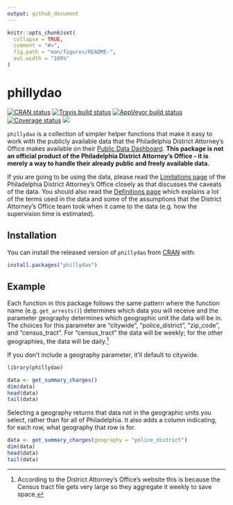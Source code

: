 ```yaml
---
output: github_document
---
```


<!-- README.md is generated from README.Rmd. Please edit that file -->

```r
knitr::opts_chunk$set(
  collapse = TRUE,
  comment = "#>",
  fig.path = "man/figures/README-",
  out.width = "100%"
)
```

# phillydao

<!-- badges: start -->
[![CRAN status](https://www.r-pkg.org/badges/version/phillydao)](https://CRAN.R-project.org/package=phillydao)
[![Travis build status](https://travis-ci.com/jacobkap/phillydao.svg?branch=main)](https://travis-ci.com/jacobkap/phillydao)
[![AppVeyor build status](https://ci.appveyor.com/api/projects/status/github/jacobkap/phillydao?branch=main&svg=true)](https://ci.appveyor.com/project/jacobkap/phillydao)
[![Coverage status](https://codecov.io/gh/jacobkap/phillydao/branch/main/graph/badge.svg)](https://codecov.io/github/jacobkap/phillydao?branch=main)
[![](http://cranlogs.r-pkg.org/badges/grand-total/phillydao?color=blue)](https://cran.r-project.org/package=phillydao)
<!-- badges: end -->

`phillydao` is a collection of simpler helper functions that make it easy to work with the publicly available data that the Philadelphia District Attorney's Office makes available on their [Public Data Dashboard](https://data.philadao.com/download.html). **This package is not an official product of the Philadelphia District Attorney's Office - it is merely a way to handle their already public and freely available data.**  

If you are going to be using the data, please read the [Limitations page](https://data.philadao.com/limitations.html) of the Philadelphia District Attorney's Office closely as that discusses the caveats of the data. You should also read the [Definitions page](https://data.philadao.com/definitions.html) which explains a lot of the terms used in the data and some of the assumptions that the District Attorney's Office team took when it came to the data (e.g. how the supervision time is estimated). 

## Installation

You can install the released version of `phillydao` from [CRAN](https://CRAN.R-project.org) with:

``` r
install.packages("phillydao")
```

## Example

Each function in this package follows the same pattern where the function name (e.g. `get_arrests()`) determines which data you will receive and the parameter geography determines which geographic unit the data will be in. The choices for this parameter are "citywide", "police_district", "zip_code", and "census_tract". For "census_tract" the data will be weekly; for the other geographies, the data will be daily.^[According to the District Attorney's Office's website this is because the Census tract file gets very large so they aggregate it weekly to save space.]

If you don't include a geography parameter, it'll default to citywide.

```r
library(phillydao)

data <- get_summary_charges()
dim(data)
head(data)
tail(data)
```

Selecting a geography returns that data not in the geographic units you select, rather than for all of Philadelphia. It also adds a column indicating, for each row, what geography that row is for. 

```r
data <- get_summary_charges(geography = "police_district")
dim(data)
head(data)
tail(data)
```
